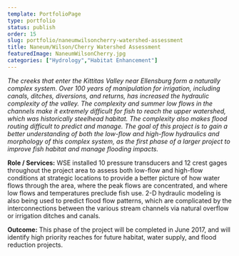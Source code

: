 ```yaml
---
template: PortfolioPage
type: portfolio
status: publish
order: 15
slug: portfolio/naneumwilsoncherry-watershed-assessment
title: Naneum/Wilson/Cherry Watershed Assessment
featuredImage: NaneumWilsonCherry.jpg
categories: ["Hydrology","Habitat Enhancement"]
---
```


_The creeks that enter the Kittitas Valley near Ellensburg form a naturally complex system. Over 100 years of manipulation for irrigation, including canals, ditches, diversions, and returns, has increased the hydraulic complexity of the valley. The complexity and summer low flows in the channels make it extremely difficult for fish to reach the upper watershed, which was historically steelhead habitat. The complexity also makes flood routing difficult to predict and manage. The goal of this project is to gain a better understanding of both the low-flow and high-flow hydraulics and morphology of this complex system, as the first phase of a larger project to improve fish habitat and manage flooding impacts._  
  
**Role / Services:** WSE installed 10 pressure transducers and 12 crest gages throughout the project area to assess both low-flow and high-flow conditions at strategic locations to provide a better picture of how water flows through the area, where the peak flows are concentrated, and where low flows and temperatures preclude fish use. 2-D hydraulic modeling is also being used to predict flood flow patterns, which are complicated by the interconnections between the various stream channels via natural overflow or irrigation ditches and canals.  
  
**Outcome:** This phase of the project will be completed in June 2017, and will identify high priority reaches for future habitat, water supply, and flood reduction projects.